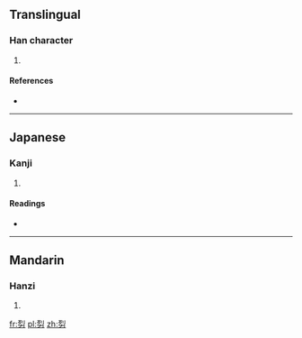 ==Translingual==

===Han character===
{{Han char|rn=19|rad=力|as=06|sn=8|four=|canj=一弓大尸 (MNKS)|ids=⿱[[列]][[力]]}}

# {{defn|Han|sort=力06}}

====References====
* {{Han ref|kx=0147.170|dkj=02339|dj=0331.250|hdz=10369.130|uh=52BD|ud=21181}}

----

==Japanese==

===Kanji===
{{ja-kanji|grade=|rs=力06}}

# {{defn|lang=ja|sort=力06}}

====Readings====
* {{ja-readings|on=[[れつ]] (retsu), [[れち]] (rechi)|kun=[[がある]] (gaaru)}}

----

==Mandarin==

===Hanzi===
{{cmn-hanzi|pin=[[liè]] ([[lie4]])|wg=lieh<sup>4</sup>}}

# {{defn|lang=cmn|sort=力06}}

[[fr:劽]]
[[pl:劽]]
[[zh:劽]]